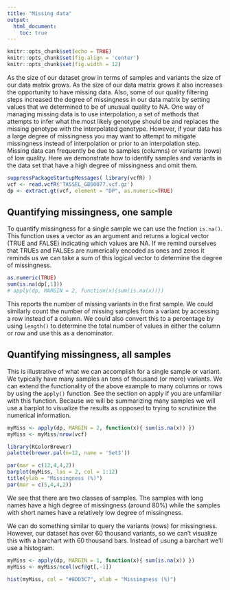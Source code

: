```yaml
---
title: "Missing data"
output:
  html_document:
    toc: true
---
```



```r
knitr::opts_chunk$set(echo = TRUE)
knitr::opts_chunk$set(fig.align = 'center')
knitr::opts_chunk$set(fig.width = 12)
```



As the size of our dataset grow in terms of samples and variants the size of our data matrix grows.
As the size of our data matrix grows it also increases the opportunity to have missing data.
Also, some of our quality filtering steps increased the degree of missingness in our data matrix by setting values that we determined to be of unusual quality to NA.
One way of managing missing data is to use interpolation, a set of methods that attempts to infer what the most likely genotype should be and replaces the missing genotype with the interpolated genotype.
However, if your data has a large degree of missingness you may want to attempt to mitigate missingness instead of interpolation or prior to an interpolation step.
Missing data can frequently be due to samples (columns) or variants (rows) of low quality.
Here we demonstrate how to identify samples and variants in the data set that have a high degree of missingness and omit them.


```r
suppressPackageStartupMessages( library(vcfR) )
vcf <- read.vcfR('TASSEL_GBS0077.vcf.gz')
dp <- extract.gt(vcf, element = "DP", as.numeric=TRUE)
```


## Quantifying missingness, one sample


To quantify missingness for a single sample we can use the fnction `is.na()`.
This function uses a vector as an argument and returns a logical vector (TRUE and FALSE) indicating which values are NA.
If we remind ourselves that TRUEs and FALSEs are numerically encoded as ones and zeros it reminds us we can take a sum of this logical vector to determine the degree of missingness.


```r
as.numeric(TRUE)
sum(is.na(dp[,1]))
# apply(dp, MARGIN = 2, function(x){sum(is.na(x))})
```


This reports the number of missing variants in the first sample.
We could similarly count the number of missing samples from a variant by accessing a row instead of a column.
We could also convert this to a percentage by using `length()` to determine the total number of values in either the column or row and use this as a denominator.


## Quantifying missingness, all samples


This is illustrative of what we can accomplish for a single sample or variant.
We typically have many samples an tens of thousand (or more) variants.
We can extend the functionality of the above example to many columns or rows by using the `apply()` function.
See the section on apply if you are unfamiliar with this function.
Because we will be summarizing many samples we will use a barplot to visualize the results as opposed to trying to scrutinize the numerical information.


```r
myMiss <- apply(dp, MARGIN = 2, function(x){ sum(is.na(x)) })
myMiss <- myMiss/nrow(vcf)

library(RColorBrewer)
palette(brewer.pal(n=12, name = 'Set3'))

par(mar = c(12,4,4,2))
barplot(myMiss, las = 2, col = 1:12)
title(ylab = "Missingness (%)")
par(mar = c(5,4,4,2))
```


We see that there are two classes of samples.
The samples with long names have a high degree of missingness (around 80%) while the samples with short names have a relatively low degree of missingness.


We can do something similar to query the variants (rows) for missingness.
However, our dataset has over 60 thousand variants, so we can't visualize this with a barchart with 60 thousand bars.
Instead of usung a barchart we'll use a histogram.



```r
myMiss <- apply(dp, MARGIN = 1, function(x){ sum(is.na(x)) })
myMiss <- myMiss/ncol(vcf@gt[,-1])

hist(myMiss, col = "#8DD3C7", xlab = "Missingness (%)")
```
